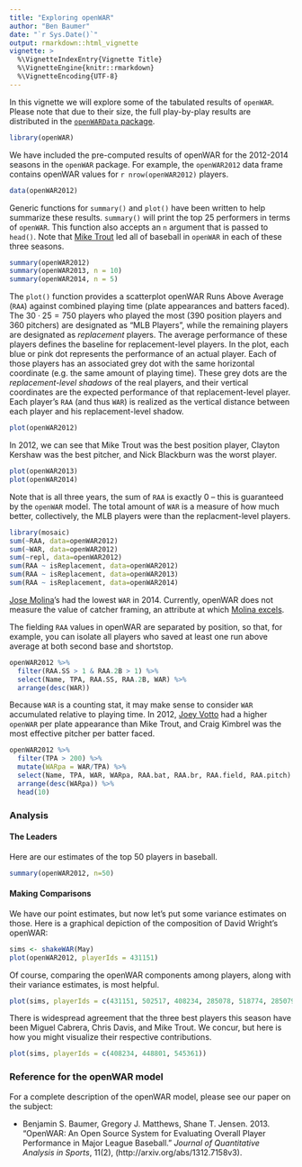 ```yaml
---
title: "Exploring openWAR"
author: "Ben Baumer"
date: "`r Sys.Date()`"
output: rmarkdown::html_vignette
vignette: >
  %\VignetteIndexEntry{Vignette Title}
  %\VignetteEngine{knitr::rmarkdown}
  %\VignetteEncoding{UTF-8}
---
```


In this vignette we will explore some of the tabulated results of `openWAR`. Please note that due to their size, the full play-by-play results are distributed in the [`openWARData` package](https://github.com/beanumber/openWARData). 

```r
library(openWAR)
```

We have included the pre-computed results of openWAR for the 2012-2014 seasons in the `openWAR` package. For example, the `openWAR2012` data frame contains openWAR values for `r nrow(openWAR2012)` players. 


```r
data(openWAR2012)
```

Generic functions for `summary()` and `plot()` have been written to help summarize these results. `summary()` will print the top 25 performers in terms of `openWAR`. This function also accepts an `n` argument that is passed to `head()`. Note that [Mike Trout](http://en.wikipedia.org/wiki/Mike_Trout) led all of baseball in `openWAR` in each of these three seasons. 

```r
summary(openWAR2012)
summary(openWAR2013, n = 10)
summary(openWAR2014, n = 5)
```

The `plot()` function provides a scatterplot openWAR Runs Above Average (`RAA`) against combined playing time (plate appearances and batters faced). The $30 \cdot 25 = 750$ players who played the most (390 position players and 360 pitchers) are designated as "MLB Players", while the remaining players are designated as *replacement* players. The average performance of these players defines the baseline for replacement-level players. In the plot, each blue or pink dot represents the performance of an actual player. Each of those players has an associated grey dot with the same horizontal coordinate (e.g. the same amount of playing time). These grey dots are the *replacement-level shadows* of the real players, and their vertical coordinates are the expected performance of that replacement-level player. Each player's `RAA` (and thus `WAR`) is realized as the vertical distance between each player and his replacement-level shadow. 

```r
plot(openWAR2012)
```

In 2012, we can see that Mike Trout was the best position player, Clayton Kershaw was the best pitcher, and Nick Blackburn was the worst player. 

```r
plot(openWAR2013)
plot(openWAR2014)
```

Note that is all three years, the sum of `RAA` is exactly 0 -- this is guaranteed by the `openWAR` model. The total amount of `WAR` is a measure of how much better, collectively, the MLB players were than the replacment-level players. 

```r
library(mosaic)
sum(~RAA, data=openWAR2012)
sum(~WAR, data=openWAR2012)
sum(~repl, data=openWAR2012)
sum(RAA ~ isReplacement, data=openWAR2012)
sum(RAA ~ isReplacement, data=openWAR2013)
sum(RAA ~ isReplacement, data=openWAR2014)
```

[Jose Molina](http://en.wikipedia.org/wiki/Jos%C3%A9_Molina_(baseball))'s had the lowest `WAR` in 2014. Currently, openWAR does not measure the value of catcher framing, an attribute at which [Molina excels](http://grantland.com/features/studying-art-pitch-framing-catchers-such-francisco-cervelli-chris-stewart-jose-molina-others/). 

The fielding `RAA` values in openWAR are separated by position, so that, for example, you can isolate all players who saved at least one run above average at both second base and shortstop. 

```r
openWAR2012 %>%
  filter(RAA.SS > 1 & RAA.2B > 1) %>%
  select(Name, TPA, RAA.SS, RAA.2B, WAR) %>%
  arrange(desc(WAR))
```

Because `WAR` is a counting stat, it may make sense to consider `WAR` accumulated relative to playing time. In 2012, [Joey Votto](http://en.wikipedia.org/wiki/Joey_Votto) had a higher `openWAR` per plate appearance than Mike Trout, and Craig Kimbrel was the most effective pitcher per batter faced. 

```r
openWAR2012 %>%
  filter(TPA > 200) %>%
  mutate(WARpa = WAR/TPA) %>%
  select(Name, TPA, WAR, WARpa, RAA.bat, RAA.br, RAA.field, RAA.pitch) %>%
  arrange(desc(WARpa)) %>%
  head(10)
```

### Analysis


#### The Leaders

Here are our estimates of the top 50 players in baseball.

```r
summary(openWAR2012, n=50)
```

#### Making Comparisons

We have our point estimates, but now let's put some variance estimates on those. Here is a graphical depiction of the composition of David Wright's openWAR:

```r
sims <- shakeWAR(May)
plot(openWAR2012, playerIds = 431151)
```

Of course, comparing the openWAR components among players, along with their variance estimates, is most helpful.

```r
plot(sims, playerIds = c(431151, 502517, 408234, 285078, 518774, 285079))
```

There is widespread agreement that the three best players this season have been Miguel Cabrera, Chris Davis, and Mike Trout. We concur, but here is how you might visualize their respective contributions. 

```r
plot(sims, playerIds = c(408234, 448801, 545361))
```

### Reference for the openWAR model

For a complete description of the openWAR model, please see our paper on the subject:

* Benjamin S. Baumer, Gregory J. Matthews, Shane T. Jensen. 2013. "OpenWAR: An Open Source System for Evaluating Overall Player Performance in Major League Baseball." *Journal of Quantitative Analysis in Sports*, 11(2), (http://arxiv.org/abs/1312.7158v3).

